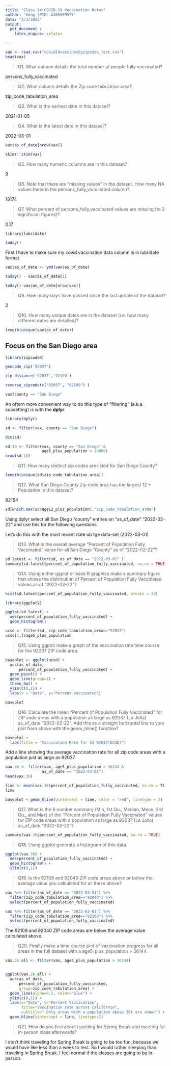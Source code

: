 ```yaml
---
title: "Class 14:COVID-19 Vaccination Rates"
author: 'Hong (PID: A16558957)'
date: "3/3/2022"
output: 
  pdf_document : 
    latex_engine: xelatex

---
```


```r
vax <- read.csv("covid19vaccinesbyzipcode_test.csv")
head(vax)
```

>Q1. What column details the total number of people fully vaccinated? 

persons_fully_vaccinated

>Q2. What column details the Zip code tabulation area? 

zip_code_tabulation_area

>Q3. What is the earliest date in this dataset? 

2021-01-05

>Q4. What is the latest date in this dataset? 

2022-03-01

```r
vax$as_of_date[nrow(vax)]
```

```r
skimr::skim(vax)
```

>Q5. How many numeric columns are in this dataset? 

9

>Q6. Note that there are “missing values” in the dataset. How many NA values there in the persons_fully_vaccinated column? 

18174

>Q7. What percent of persons_fully_vaccinated values are missing (to 2 significant figures)? 

0.17

```r
library(lubridate)
```

```r
today()
```

First I have to make sure my covid vaccination data column is in lubridate format

```r
vax$as_of_date <- ymd(vax$as_of_date)
```

```r
today() - vax$as_of_date[1]
```

```r
today()-vax$as_of_date[nrow(vax)]
```

> Q9. How many days have passed since the last update of the dataset? 

2

> Q10. How many unique dates are in the dataset (i.e. how many different dates are detailed)? 

```r
length(unique(vax$as_of_date))
```

## Focus on the San Diego area

```r
library(zipcodeR)
```

```r
geocode_zip('92037')
```

```r
zip_distance('92037','92109')
```

```r
reverse_zipcode(c('92037', "92109") )
```

```r
vax$county == "San Diego"
```

An oftern more convenient way to do this type of "filtering" (a.k.a. subsetting) is with the **dplyr**.

```r
library(dplyr)

sd <- filter(vax, county == "San Diego")

dim(sd)
```

```r
sd.10 <- filter(vax, county == "San Diego" &
                age5_plus_population > 10000)
nrow(sd.10)
```

> Q11. How many distinct zip codes are listed for San Diego County? 

```r
length(unique(sd$zip_code_tabulation_area))
```


> Q12. What San Diego County Zip code area has the largest 12 + Population in this dataset? 

92154

```r
sd[which.max(sd$age12_plus_population),"zip_code_tabulation_area"]
```


Using dplyr select all San Diego “county” entries on “as_of_date” “2022-02-22” and use this for the following questions.

Let's do this with the most recent date ub tge data-set (2022-03-01)

> Q13. What is the overall average “Percent of Population Fully Vaccinated” value for all San Diego “County” as of “2022-02-22”? 

```r
sd.latest <- filter(sd, as_of_date == "2022-03-01" )
summary(sd.latest$percent_of_population_fully_vaccinated, na.rm = TRUE)
```


> Q14. Using either ggplot or base R graphics make a summary figure that shows the distribution of Percent of Population Fully Vaccinated values as of “2022-02-22”?

```r
hist(sd.latest$percent_of_population_fully_vaccinated, breaks = 30)
```

```r
library(ggplot2)

ggplot(sd.latest) + 
  aes(percent_of_population_fully_vaccinated) +
  geom_histogram()
```

```r
ucsd <- filter(sd, zip_code_tabulation_area=="92037")
ucsd[1,]$age5_plus_population

```

>Q15. Using ggplot make a graph of the vaccination rate time course for the 92037 ZIP code area:

```r
baseplot <- ggplot(ucsd) +
  aes(as_of_date,
      percent_of_population_fully_vaccinated) +
  geom_point() +
  geom_line(group=1) +
  theme_bw() +
  ylim(c(0,1)) +
  labs(x = "Date", y="Percent Vaccinated")

baseplot
```

> Q16. Calculate the mean “Percent of Population Fully Vaccinated” for ZIP code areas with a population as large as 92037 (La Jolla) as_of_date “2022-02-22”. Add this as a straight horizontal line to your plot from above with the geom_hline() function?

```r
baseplot + 
  labs(title = "Vaccination Rate for CA 92037(UCSD)")
```

Add a line showing the average vaccination rate for all zip code areas with a population just as large as 92037

```r
vax.36 <- filter(vax, age5_plus_population > 36144 &
                as_of_date == "2022-03-01")
head(vax.36)
```

```r
line <- mean(vax.36$percent_of_population_fully_vaccinated, na.rm = T)
line
```

```r
baseplot + geom_hline(yintercept = line, color = "red", linetype = 2)
```


> Q17. What is the 6 number summary (Min, 1st Qu., Median, Mean, 3rd Qu., and Max) of the “Percent of Population Fully Vaccinated” values for ZIP code areas with a population as large as 92037 (La Jolla) as_of_date “2022-02-22”?

```r
summary(vax.36$percent_of_population_fully_vaccinated, na.rm = TRUE)
```


> Q18. Using ggplot generate a histogram of this data.

```r
ggplot(vax.36) +
  aes(percent_of_population_fully_vaccinated) +
  geom_histogram() + 
  xlim(c(0,1))
```


> Q19. Is the 92109 and 92040 ZIP code areas above or below the average value you calculated for all these above?

```r
vax %>% filter(as_of_date == "2022-03-01") %>%  
  filter(zip_code_tabulation_area=="92040") %>%
  select(percent_of_population_fully_vaccinated)
```

```r
vax %>% filter(as_of_date == "2022-03-01") %>%  
  filter(zip_code_tabulation_area=="92109") %>%
  select(percent_of_population_fully_vaccinated)
```

The 92109 and 92040 ZIP code areas are below the average value calculated above.

> Q20. Finally make a time course plot of vaccination progress for all areas in the full dataset with a age5_plus_population > 36144.

```r
vax.36.all <- filter(vax, age5_plus_population > 36144)


ggplot(vax.36.all) +
  aes(as_of_date,
      percent_of_population_fully_vaccinated, 
      group=zip_code_tabulation_area) +
  geom_line(alpha=0.2, color="blue") +
  ylim(c(0,1)) +
  labs(x="Date", y="Percent Vaccination",
       title="Vaccination rate across California",
       subtitle=" Only areas with a population above 36k are shown") +
  geom_hline(yintercept = line, linetype=2)

```


> Q21. How do you feel about traveling for Spring Break and meeting for in-person class afterwards?

I don't think traveling for Spring Break is going to be too fun, because we would have like less than a week to rest. So I would rather sleeping than traveling in Spring Break. I feel normal if the classes are going to be in-person.






